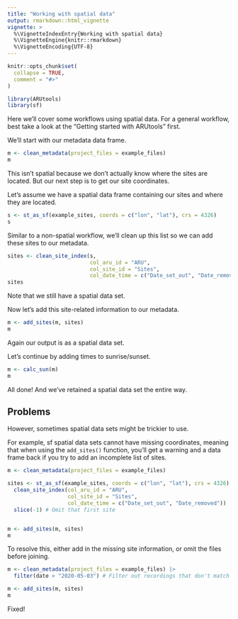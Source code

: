 ```yaml
---
title: "Working with spatial data"
output: rmarkdown::html_vignette
vignette: >
  %\VignetteIndexEntry{Working with spatial data}
  %\VignetteEngine{knitr::rmarkdown}
  %\VignetteEncoding{UTF-8}
---
```


```r
knitr::opts_chunk$set(
  collapse = TRUE,
  comment = "#>"
)
```

```r
library(ARUtools)
library(sf)
```

Here we'll cover some workflows using spatial data. For a general workflow, best
take a look at the "Getting started with ARUtools" first.


We'll start with our metadata data frame.

```r
m <- clean_metadata(project_files = example_files)
m
```

This isn't spatial because we don't actually know where the sites are located.
But our next step is to get our site coordinates.

Let's assume we have a spatial data frame containing our sites and where they 
are located.
```r
s <- st_as_sf(example_sites, coords = c("lon", "lat"), crs = 4326)
s
```

Similar to a non-spatial workflow, we'll clean up this list so we can add these sites to our metadata.

```r
sites <- clean_site_index(s, 
                          col_aru_id = "ARU", 
                          col_site_id = "Sites", 
                          col_date_time = c("Date_set_out", "Date_removed"))
sites
```

Note that we still have a spatial data set.

Now let's add this site-related information to our metadata.

```r
m <- add_sites(m, sites)
m
```

Again our output is as a spatial data set.

Let's continue by adding times to sunrise/sunset.
```r
m <- calc_sun(m)
m
```

All done! And we've retained a spatial data set the entire way.

## Problems
However, sometimes spatial data sets might be trickier to use.

For example, sf spatial data sets cannot have missing coordinates, meaning
that when using the `add_sites()` function, you'll get a warning and a data frame
back if you try to add an incomplete list of sites.

```r
m <- clean_metadata(project_files = example_files)

sites <- st_as_sf(example_sites, coords = c("lon", "lat"), crs = 4326) |>
  clean_site_index(col_aru_id = "ARU", 
                   col_site_id = "Sites", 
                   col_date_time = c("Date_set_out", "Date_removed")) |>
  slice(-1) # Omit that first site


m <- add_sites(m, sites)
m
```

To resolve this, either add in the missing site information, 
or omit the files before joining.


```r
m <- clean_metadata(project_files = example_files) |>
  filter(date > "2020-05-03") # Filter out recordings that don't match a site

m <- add_sites(m, sites)
m
```

Fixed!

